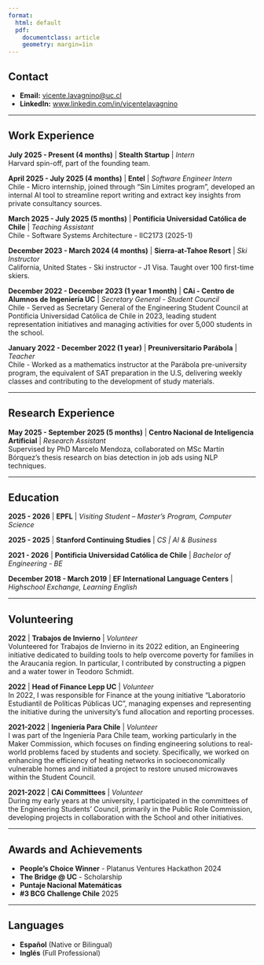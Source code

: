 ```yaml
---
format:
  html: default
  pdf: 
    documentclass: article
    geometry: margin=1in
---
```


## Contact

- **Email:** [vicente.lavagnino@uc.cl](mailto:vicente.lavagnino@uc.cl)
- **LinkedIn:** [www.linkedin.com/in/vicentelavagnino](https://www.linkedin.com/in/vicentelavagnino)

---

## Work Experience

**July 2025 - Present (4 months)** | **Stealth Startup** | *Intern*  
Harvard spin-off, part of the founding team.

**April 2025 - July 2025 (4 months)** | **Entel** | *Software Engineer Intern*  
Chile - Micro internship, joined through "Sin Límites program", developed an internal AI tool to streamline report writing and extract key insights from private consultancy sources.

**March 2025 - July 2025 (5 months)** | **Pontificia Universidad Católica de Chile** | *Teaching Assistant*  
Chile - Software Systems Architecture - IIC2173 (2025-1)

**December 2023 - March 2024 (4 months)** | **Sierra-at-Tahoe Resort** | *Ski Instructor*  
California, United States - Ski instructor - J1 Visa. Taught over 100 first-time skiers.

**December 2022 - December 2023 (1 year 1 month)** | **CAi - Centro de Alumnos de Ingeniería UC** | *Secretary General - Student Council*  
Chile - Served as Secretary General of the Engineering Student Council at Pontificia Universidad Católica de Chile in 2023, leading student representation initiatives and managing activities for over 5,000 students in the school.

**January 2022 - December 2022 (1 year)** | **Preuniversitario Parábola** | *Teacher*  
Chile - Worked as a mathematics instructor at the Parábola pre-university program, the equivalent of SAT preparation in the U.S, delivering weekly classes and contributing to the development of study materials.

---

## Research Experience

**May 2025 - September 2025 (5 months)** | **Centro Nacional de Inteligencia Artificial** | *Research Assistant*  
Supervised by PhD Marcelo Mendoza, collaborated on MSc Martín Bórquez's thesis research on bias detection in job ads using NLP techniques.

---

## Education

**2025 - 2026** | **EPFL** | *Visiting Student – Master's Program, Computer Science*

**2025 - 2025** | **Stanford Continuing Studies** | *CS | AI & Business*

**2021 - 2026** | **Pontificia Universidad Católica de Chile** | *Bachelor of Engineering - BE*

**December 2018 - March 2019** | **EF International Language Centers** | *Highschool Exchange, Learning English*

---

## Volunteering

**2022** | **Trabajos de Invierno** | *Volunteer*  
Volunteered for Trabajos de Invierno in its 2022 edition, an Engineering initiative dedicated to building tools to help overcome poverty for families in the Araucanía region. In particular, I contributed by constructing a pigpen and a water tower in Teodoro Schmidt.

**2022** | **Head of Finance Lepp UC** | *Volunteer*  
In 2022, I was responsible for Finance at the young initiative "Laboratorio Estudiantil de Políticas Públicas UC", managing expenses and representing the initiative during the university's fund allocation and reporting processes.

**2021-2022** | **Ingeniería Para Chile** | *Volunteer*  
I was part of the Ingeniería Para Chile team, working particularly in the Maker Commission, which focuses on finding engineering solutions to real-world problems faced by students and society. Specifically, we worked on enhancing the efficiency of heating networks in socioeconomically vulnerable homes and initiated a project to restore unused microwaves within the Student Council.

**2021-2022** | **CAi Committees** | *Volunteer*  
During my early years at the university, I participated in the committees of the Engineering Students' Council, primarily in the Public Role Commission, developing projects in collaboration with the School and other initiatives.

---

## Awards and Achievements

- **People's Choice Winner** - Platanus Ventures Hackathon 2024
- **The Bridge @ UC** - Scholarship
- **Puntaje Nacional Matemáticas**
- **#3 BCG Challenge Chile** 2025

---

## Languages

- **Español** (Native or Bilingual)
- **Inglés** (Full Professional)
